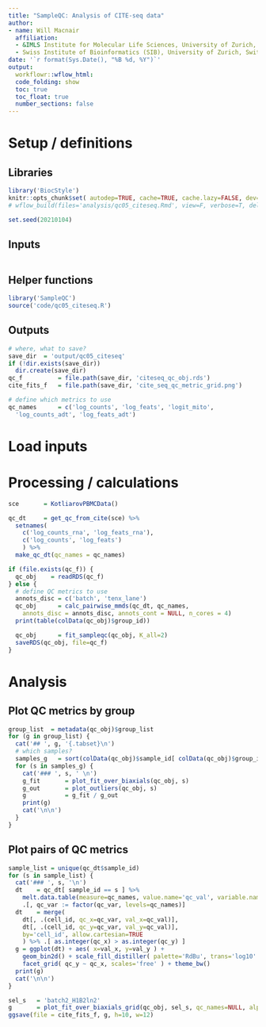 ```yaml
---
title: "SampleQC: Analysis of CITE-seq data"
author:
- name: Will Macnair
  affiliation: 
  - &IMLS Institute for Molecular Life Sciences, University of Zurich, Switzerland
  - Swiss Institute of Bioinformatics (SIB), University of Zurich, Switzerland
date: '`r format(Sys.Date(), "%B %d, %Y")`'
output:
  workflowr::wflow_html:
  code_folding: show
  toc: true
  toc_float: true
  number_sections: false
---
```


# Setup / definitions

## Libraries

```r
library('BiocStyle')
knitr::opts_chunk$set( autodep=TRUE, cache=TRUE, cache.lazy=FALSE, dev='png' )
# wflow_build(files='analysis/qc05_citeseq.Rmd', view=F, verbose=T, delete_cache=F)
```

```r
set.seed(20210104)
```

## Inputs

```r
```

## Helper functions

```r
library('SampleQC')
source('code/qc05_citeseq.R')
```

## Outputs

```r
# where, what to save?
save_dir  = 'output/qc05_citeseq'
if (!dir.exists(save_dir))
  dir.create(save_dir)
qc_f          = file.path(save_dir, 'citeseq_qc_obj.rds')
cite_fits_f   = file.path(save_dir, 'cite_seq_qc_metric_grid.png')

# define which metrics to use
qc_names      = c('log_counts', 'log_feats', 'logit_mito', 
  'log_counts_adt', 'log_feats_adt')
```

# Load inputs

# Processing / calculations

```r
sce       = KotliarovPBMCData()
```

```r
qc_dt     = get_qc_from_cite(sce) %>%
  setnames(
    c('log_counts_rna', 'log_feats_rna'),
    c('log_counts', 'log_feats')
    ) %>%
  make_qc_dt(qc_names = qc_names)
```

```r
if (file.exists(qc_f)) {
  qc_obj    = readRDS(qc_f)
} else {
  # define QC metrics to use
  annots_disc = c('batch', 'tenx_lane')
  qc_obj      = calc_pairwise_mmds(qc_dt, qc_names, 
    annots_disc = annots_disc, annots_cont = NULL, n_cores = 4)
  print(table(colData(qc_obj)$group_id))

  qc_obj      = fit_sampleqc(qc_obj, K_all=2)
  saveRDS(qc_obj, file=qc_f)  
}
```

# Analysis

## Plot QC metrics by group{.tabset}

```r
group_list  = metadata(qc_obj)$group_list
for (g in group_list) {
  cat('## ', g, '{.tabset}\n')
  # which samples?
  samples_g   = sort(colData(qc_obj)$sample_id[ colData(qc_obj)$group_id == g ])
  for (s in samples_g) {
    cat('### ', s, ' \n')
    g_fit       = plot_fit_over_biaxials(qc_obj, s)
    g_out       = plot_outliers(qc_obj, s)
    g           = g_fit / g_out
    print(g)
    cat('\n\n')
  }
}
```

## Plot pairs of QC metrics{.tabset}

```r
sample_list = unique(qc_dt$sample_id)
for (s in sample_list) {
  cat('### ', s, '\n')
  dt    = qc_dt[ sample_id == s ] %>% 
    melt.data.table(measure=qc_names, value.name='qc_val', variable.name='qc_var') %>%
    .[, qc_var := factor(qc_var, levels=qc_names)]
  dt    = merge(
    dt[, .(cell_id, qc_x=qc_var, val_x=qc_val)],
    dt[, .(cell_id, qc_y=qc_var, val_y=qc_val)],
    by='cell_id', allow.cartesian=TRUE
    ) %>% .[ as.integer(qc_x) > as.integer(qc_y) ]
  g = ggplot(dt) + aes( x=val_x, y=val_y ) +
    geom_bin2d() + scale_fill_distiller( palette='RdBu', trans='log10' ) +
    facet_grid( qc_y ~ qc_x, scales='free' ) + theme_bw()
  print(g)
  cat('\n\n')
}
```

```r
sel_s   = 'batch2_H1B2ln2'
g       = plot_fit_over_biaxials_grid(qc_obj, sel_s, qc_names=NULL, alpha_cut=0.01)
ggsave(file = cite_fits_f, g, h=10, w=12)
```

